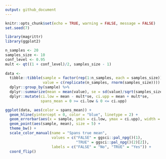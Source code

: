 ```yaml
---
output: github_document
---
```


```r
knitr::opts_chunk$set(echo = TRUE, warning = FALSE, message = FALSE)
set.seed(7)
```

```r
library(magrittr)
library(ggplot2)

n_samples <- 20
samples_size <- 10
conf_level <- 0.95
mult <- qt((1 + conf_level)/2, samples_size - 1)
  
data <-
  tibble::tibble(sample = factor(rep(1:n_samples, each = samples_size)), 
                 value = c(replicate(n_samples, rnorm(samples_size)))) %>%
  dplyr::group_by(sample) %>%
  dplyr::summarize(mean = mean(value), se = sd(value)/sqrt(samples_size)) %>%
  dplyr::mutate(ci.low = mean - mult*se, ci.upp = mean + mult*se,
                spans_mean = 0 >= ci.low & 0 <= ci.upp)
```

```r
ggplot(data, aes(color = spans_mean)) + 
  geom_hline(yintercept = 0, color = "blue", linetype = 2) +
  geom_errorbar(aes(x = sample, ymin = ci.low, ymax = ci.upp), width = 0.5) +
  geom_point(aes(sample, mean), size = 5) +
  theme_bw() +
  scale_color_manual(name = "Spans true mean",
                     values = c("FALSE" = ggsci::pal_npg()(1),
                                "TRUE" = ggsci::pal_npg()(2)[2]),
                     labels = c("FALSE" = "No", "TRUE" = "Yes")) +
  coord_flip()
```
